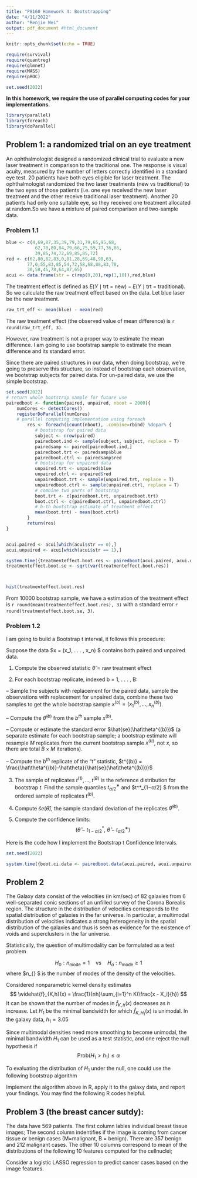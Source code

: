 ```yaml
---
title: "P8160 Homework 4: Bootstrapping"
date: "4/11/2022"
author: "Renjie Wei"
output: pdf_document #html_document
---
```


```r
knitr::opts_chunk$set(echo = TRUE)

require(survival)
require(quantreg)
require(glmnet)
require(MASS)
require(pROC)

set.seed(2022)
```
**In this homework, we require the use of parallel computing codes for your implementations.** 
```r
library(parallel)
library(foreach)
library(doParallel)
```


## Problem 1: a randomized trial on an eye treatment

An ophthalmologist designed a randomized clinical trial to evaluate a new laser treatment in comparison to the traditional one.  The response is visual acuity, measured by the number of letters correctly identified in a standard eye test.  20 patients have both eyes eligible for laser treatment. The ophthalmologist randomized the two laser treatments (new vs traditional) to the two eyes of those patients (i.e. one eye received the new laser treatment and the other receive traditional laser treatment). Another 20 patients had only one suitable eye, so they received one treatment allocated at random.So we have a mixture of paired comparison and two-sample data.

\begin{verbatim}
> blue <- c(4,69,87,35,39,79,31,79,65,95,68,
           62,70,80,84,79,66,75,59,77,36,86,
           39,85,74,72,69,85,85,72)
> red <-c(62,80,82,83,0,81,28,69,48,90,63,
        77,0,55,83,85,54,72,58,68,88,83,78,
        30,58,45,78,64,87,65)
> acui<-data.frame(str=c(rep(0,20),
            rep(1,10)),red,blue)

\end{verbatim}


\vskip 20pt

\textbf{Answer the following question:}
 
\begin{enumerate}
\item[(1)]  The treatment effect of the new laser treatment is defined as $$E(Y\mid \mbox{trt = new}) - E(Y\mid \mbox{trt = traditional}).$$  Estimate the treatment effect using the collected data. 
\item[(2)] Use bootstrap to construct 95% confidence interval of the treatment effect. Describe your bootstrap procedure, and what is your conclusion from the bootstrap CI?
\end{enumerate}

### Problem 1.1

```r
blue <- c(4,69,87,35,39,79,31,79,65,95,68,
           62,70,80,84,79,66,75,59,77,36,86,
           39,85,74,72,69,85,85,72)
red <- c(62,80,82,83,0,81,28,69,48,90,63,
        77,0,55,83,85,54,72,58,68,88,83,78,
        30,58,45,78,64,87,65)
acui <- data.frame(str = c(rep(0,20),rep(1,10)),red,blue)
```

The treatment effect is defined as $E(Y\mid \mbox{trt = new}) - E(Y\mid \mbox{trt = traditional})$. So we calculate the raw treatment effect based on the data. Let blue laser be the new treatment.

```r
raw_trt_eff <- mean(blue) - mean(red)
```

The raw treatment effect (the observed value of mean difference) is `r round(raw_trt_eff, 3)`.

However, raw treatment is not a proper way to estimate the mean difference. I am going to use bootstrap sample to estimate the mean difference and its standard error.

Since there are paired structures in our data, when doing bootstrap, we're going to preserve this structure, so instead of bootstrap each observation, we bootstrap subjects for paired data. For un-paired data, we use the simple bootstrap.

```r
set.seed(2022)
# return whole bootstrap sample for future use
pairedboot <- function(paired, unpaired, nboot = 2000){
    numCores <- detectCores()
    registerDoParallel(numCores)
    # parallel computing implementation using foreach
        res <- foreach(icount(nboot), .combine=rbind) %dopar% {
           # bootstrap for paired data
           subject <- nrow(paired)
           pairedboot.ind <- sample(subject, subject, replace = T)
           pairedsamp <- paired[pairedboot.ind,]
           pairedboot.trt <- pairedsamp$blue
           pairedboot.ctrl <- pairedsamp$red
           # bootstrap for unpaired data 
           unpaired.trt <- unpaired$blue
           unpaired.ctrl <- unpaired$red
           unpairedboot.trt <- sample(unpaired.trt, replace = T)
           unpairedboot.ctrl <- sample(unpaired.ctrl, replace = T)
           # combine two parts of bootstrap
           boot.trt <- c(pairedboot.trt, unpairedboot.trt)
           boot.ctrl <- c(pairedboot.ctrl, unpairedboot.ctrl)
           # b-th bootstrap estimate of treatment effect
           mean(boot.trt) - mean(boot.ctrl)
        }
        return(res)
}


acui.paired <- acui[which(acui$str == 0),]
acui.unpaired <- acui[which(acui$str == 1),]

system.time({treatmenteffect.boot.res <- pairedboot(acui.paired, acui.unpaired, 1e4)})
treatmenteffect.boot.se <- sqrt(var(treatmenteffect.boot.res))



hist(treatmenteffect.boot.res)
```

From 10000 bootstrap sample, we have a estimation of the treatment effect is `r round(mean(treatmenteffect.boot.res), 3)` with a standard error `r round(treatmenteffect.boot.se, 3)`.

### Problem 1.2


I am going to build a Bootstrap t interval, it follows this procedure:

Suppose the data $x = (x_1, . . . , x_n) $ contains both paired and unpaired data.

1. Compute the observed statistic $\hat\theta = \text{raw treatment effect}$

2. For each bootstrap replicate, indexed b = 1, . . . , B:

-- Sample the subjects with replacement for the paired data, sample the observations with replacement for unpaired data, combine these two samples to get the whole bootstrap sample $x^{(b)} = (x_1^{(b)},\dots,x_n^{(b)})$.

-- Compute the $\hat\theta^{(b)}$ from the $b^{th}$ sample $x^{(b)}$.

-- Compute or estimate the standard error $\hat{se}(\hat\theta^{(b)})$ (a separate estimate for each bootstrap sample; a bootstrap estimate will resample $M$ replicates from the current bootstrap sample $x^{(b)}$, not $x$, so there are total $B\times M$ iterations).

-- Compute the $b^{th}$ replicate of the "t" statistic, $t^{(b)} = \frac{\hat\theta^{(b)}-\hat\theta}{\hat{se}(\hat\theta^{(b)})}$

3. The sample of replicates $t^{(1)}, . . . , t^{(B)}$ is the reference distribution for bootstrap $t$. Find the sample quantiles $t^∗_{α/2}$ and $t^*_{1−α/2} $ from the ordered sample of replicates $t^{(b)}$.

4. Compute $\hat se (\hat\theta)$, the sample standard deviation of the replicates $\hat\theta^{(b)}$.

5. Compute the confidence limits:
$$(\hat\theta-t^*_{1−α/2},\ \hat\theta-t^∗_{α/2})$$

Here is the code how I implement the Bootstrap t Confidence Intervals.


```r
set.seed(2022)

system.time({boot.ci.data <- pairedboot.data(acui.paired, acui.unpaired, 1e4)})

```


## Problem 2 
The Galaxy data consist of the velocities (in km/sec) of 82 galaxies from 6 well-separated
conic sections of an unfilled survey of the Corona Borealis region. The
structure in the distribution of velocities corresponds to the spatial distribution of galaxies
in the far universe. In particular, a multimodal distribution of velocities indicates a strong
heterogeneity in the spatial distribution of the galaxies and thus is seen as evidence for the
existence of voids and superclusters in the far universe.

Statistically, the question of multimodality can be formulated as a test problem

$$H_0: n_{\mbox{mode}} = 1 \quad \mbox{vs} \quad H_a: n_{\mbox{mode}} \ge 1$$
where $n_{\mbox{mode}} $ is the number of modes of the density of the velocities.



Considered nonparametric kernel density estimates
$$ \widehat{f}_{K,h}(x) = \frac{1}{nh}\sum_{i=1}^n K(\frac{x - X_i}{h}) $$
It can be shown that the number of modes in $\widehat{f}_{K,h}(x)$ decreases as $h$ increase.
Let $H_1$ be the minimal bandwidth for which 
$\widehat{f}_{K,H_1}(x)$ is unimodal. In the galaxy data, $h_1 = 3.05$

Since multimodal densities need more smoothing to become unimodal, the minimal bandwidth $H_1$
can be used as a test statistic, and one reject the null hypothesis if 
$$\mbox{Prob} (H_1 > h_1) \le \alpha $$

To evaluating the distribution of $H_1$ under the null, one could use the following bootstrap algorithm


\begin{enumerate}
\item draw B bootstrap samples if size $n$ from  $\widehat{f}_{K,h_1}(x)$
\item for each bootstrap, find $h_1^{*(b)}$, the smallest $h$ for which this bootstrap sample has just $1$ mode
\item approximate p-value of test is $\frac{\#{h_1^{*(b)}>h_1}}{B}$
\end{enumerate}


Implement the algorithm above in R,  apply it to the galaxy data, and report your findings. You may find the following R codes helpful.

\begin{verbatim}
library(MASS)
data(galaxies)
plot(density(galaxies/1000, bw=1.5))
plot(density(galaxies/1000, bw=3.5))

#calculate the number of modes in the density
  den <- density(galaxies/1000, bw=1.5)
  den.s <- smooth.spline(den$x, den$y, all.knots=TRUE, spar=0.8)
  s.1 <- predict(den.s, den.s$x, deriv=1)
  nmodes <- length(rle(den.sign <- sign(s.1$y))$values)/2
\end{verbatim}








## Problem 3 (the breast cancer sutdy): 


The data \textit{breast-cancer2.csv} have 569 patients. The first column \textbf{ID} lables individual breast tissue images; The second column \textbf{Diagnonsis} indentifies if the image is coming from cancer tissue or benign cases (M=malignant, B = benign). There are 357  benign and 212  malignant cases. The other 10 columns correspond to mean of the distributions of the following 10 features computed for the cellnuclei;
\begin{itemize}
\item radius (mean of distances from center to points on the perimeter)
\item texture (standard deviation of gray-scale values)
\item perimeter
\item area
\item smoothness (local variation in radius lengths)
\item compactness ($perimeter^2/area -1$)
\item concavity (severity of concave portions of the contour)
\item concave points (number of concave portions of the contour)
\item symmetry
\item fractal dimension ("coastline approximation" - 1)
\end{itemize}


Consider a logistic LASSO regression to predict cancer cases based on the image features. 


\begin{enumerate}
\item Propose and implement a 5-fold cross-validation aglorithm to select the turning parameter in the logistic LASSO regression.  We call the logistic-LASSO with CV-selected $\lambda$ as the "optimal" logistic LASSO; The R function for logistic-LASSO 



```r
library(glmnet)
glmnet(x, y, family = "binomial", alpha = 1, lambda = NULL)
```


\item Using the selected predictors from the  "optimal" logistic LASSO to predict the probability of malignant for each of the images (Note that estimates from logistic-Lasso are biased. You need to re-fit the logistic regression with the selected predictors to estimate the probability.)  How well the predictors classify the images?

\item Using the bootstraping smoothing idea to re-evaluate the probabilities of malignant. How well the new predictors classify the images?

\item Writ a summary of your findings.
\end{enumerate}


